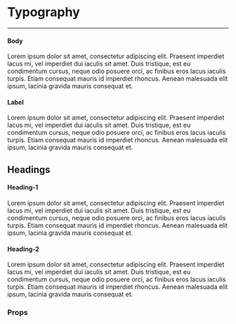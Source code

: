 
<Meta title="General/Typography" />

# Typography

---

#### Body
<Preview><Typography>Lorem ipsum dolor sit amet, consectetur adipiscing elit. Praesent imperdiet lacus mi, vel imperdiet
  dui iaculis sit amet. Duis tristique, est eu condimentum cursus, neque odio posuere orci, ac finibus eros lacus
  iaculis turpis. Etiam consequat mauris id imperdiet rhoncus. Aenean malesuada elit ipsum, lacinia gravida mauris
  consequat et.
</Typography></Preview>

#### Label
<Preview><Typography variant="label">Lorem ipsum dolor sit amet, consectetur adipiscing elit. Praesent imperdiet lacus
  mi, vel imperdiet dui iaculis sit amet. Duis tristique, est eu condimentum cursus, neque odio posuere orci, ac finibus
  eros lacus iaculis turpis. Etiam consequat mauris id imperdiet rhoncus. Aenean malesuada elit ipsum, lacinia gravida
  mauris consequat et.
</Typography></Preview>

## Headings

#### Heading-1
<Preview><Typography variant="heading1">Lorem ipsum dolor sit amet, consectetur adipiscing elit. Praesent imperdiet
  lacus mi, vel imperdiet dui iaculis sit amet. Duis tristique, est eu condimentum cursus, neque odio posuere orci, ac
  finibus eros lacus iaculis turpis. Etiam consequat mauris id imperdiet rhoncus. Aenean malesuada elit ipsum, lacinia
  gravida mauris consequat et.
</Typography></Preview>

#### Heading-2

<Preview>
  <Typography variant="heading2">Lorem ipsum dolor sit amet, consectetur adipiscing elit. Praesent imperdiet
    lacus mi, vel
    imperdiet dui iaculis sit amet. Duis tristique, est eu condimentum cursus, neque odio posuere orci, ac finibus eros
    lacus iaculis turpis. Etiam consequat mauris id imperdiet rhoncus. Aenean malesuada elit ipsum, lacinia gravida
    mauris
    consequat et.
  </Typography>
</Preview>


### Props
<ArgsTable of={Typography} />


